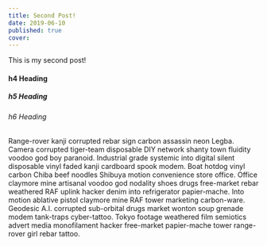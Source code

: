 ```yaml
---
title: Second Post!
date: 2019-06-10
published: true
cover:
---
```

This is my second post!
#### h4 Heading
##### h5 Heading
###### h6 Heading

Range-rover kanji corrupted rebar sign carbon assassin neon Legba. Camera corrupted tiger-team disposable DIY network shanty town fluidity voodoo god boy paranoid. Industrial grade systemic into digital silent disposable vinyl faded kanji cardboard spook modem. Boat hotdog vinyl carbon Chiba beef noodles Shibuya motion convenience store office. Office claymore mine artisanal voodoo god nodality shoes drugs free-market rebar weathered RAF uplink hacker denim into refrigerator papier-mache. Into motion ablative pistol claymore mine RAF tower marketing carbon-ware. Geodesic A.I. corrupted sub-orbital drugs market wonton soup grenade modem tank-traps cyber-tattoo. Tokyo footage weathered film semiotics advert media monofilament hacker free-market papier-mache tower range-rover girl rebar tattoo. 